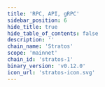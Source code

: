 ```yaml
---
title: 'RPC, API, gRPC'
sidebar_position: 6
hide_title: true
hide_table_of_contents: false
description: ''
chain_name: 'Stratos'
scope: 'mainnet'
chain_id: 'stratos-1'
binary_version: 'v0.12.0'
icon_url: 'stratos-icon.svg'
---
```



<PageTitle
  iconUrl="img/stratos-icon.svg"
  title="Stratos Public Endpoints"
  chainId="stratos-1"
  version="v0.12.0"
/>

<Endpoints
  api="https://stratos-api.noders.services"
  rpc="https://stratos-rpc.noders.services"
  grpc="stratos-grpc.noders.services:443"
  jsonRpc="https://stratos-jsonrpc.noders.services "
/>
